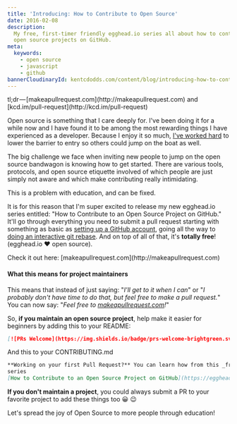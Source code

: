 ```yaml
---
title: 'Introducing: How to Contribute to Open Source'
date: 2016-02-08
description:
  My free, first-timer friendly egghead.io series all about how to contribute to
  open source projects on GitHub.
meta:
  keywords:
    - open source
    - javascript
    - github
bannerCloudinaryId: kentcdodds.com/content/blog/introducing-how-to-contribute-to-open-source/banner.png
---
```


<callout-info>
  tl;dr — [makeapullrequest.com](http://makeapullrequest.com) and
  [kcd.im/pull-request](http://kcd.im/pull-request)
</callout-info>

Open source is something that I care deeply for. I've been doing it for a while
now and I have found it to be among the most rewarding things I have experienced
as a developer. Because I enjoy it so much,
[I've worked hard](/blog/first-timers-only) to lower the barrier to entry so
others could jump on the boat as well.

The big challenge we face when inviting new people to jump on the open source
bandwagon is knowing how to get started. There are various tools, protocols, and
open source etiquette involved of which people are just simply not aware and
which make contributing really intimidating.

<callout-info>This is a problem with education, and can be fixed.</callout-info>

It is for this reason that I'm super excited to release my new egghead.io series
entitled: "How to Contribute to an Open Source Project on GitHub." It'll go
through everything you need to submit a pull request starting with something as
basic as
[setting up a GitHub account](https://egghead.io/lessons/javascript-introduction-to-github?series=how-to-contribute-to-an-open-source-project-on-github),
going all the way to
[doing an interactive git rebase](https://egghead.io/lessons/javascript-how-to-squash-multiple-git-commits?series=how-to-contribute-to-an-open-source-project-on-github).
And on top of all of that, it's **totally free**! (egghead.io ♥️ open source).

<callout-success>
  Check it out here: [makeapullrequest.com](http://makeapullrequest.com)
</callout-success>

#### What this means for project maintainers

This means that instead of just saying: "_I'll get to it when I can_" or "_I
probably don't have time to do that, but feel free to make a pull request._" You
can now say: "_Feel free to
[makeapullrequest.com](http://makeapullrequest.com)!_"

So, **if you maintain an open source project**, help make it easier for
beginners by adding this to your README:

```md
[![PRs Welcome](https://img.shields.io/badge/prs-welcome-brightgreen.svg?style=flat-square)](http://makeapullrequest.com)
```

And this to your CONTRIBUTING.md

```md
**Working on your first Pull Request?** You can learn how from this _free_
series
[How to Contribute to an Open Source Project on GitHub](https://egghead.io/series/how-to-contribute-to-an-open-source-project-on-github)
```

**If you don't maintain a project**, you could always submit a PR to your
favorite project to add these things too 😀 😉

Let's spread the joy of Open Source to more people through education!
